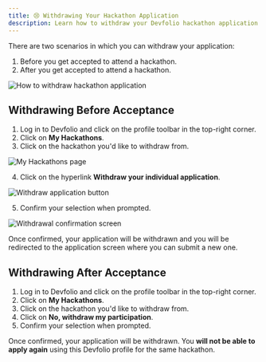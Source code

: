 ```yaml
---
title: 😢 Withdrawing Your Hackathon Application
description: Learn how to withdraw your Devfolio hackathon application before or after acceptance.
---
```


There are two scenarios in which you can withdraw your application:

1. Before you get accepted to attend a hackathon.
2. After you get accepted to attend a hackathon.

<img src="https://content.gitbook.com/content/eBDkDyLxD44cvbGjnKUs/blobs/lUyyN62lDWuRsIXURXqp/ScreenRecording2025-05-20at3.09.22PM-ezgif.com-video-to-gif-converter.gif" alt="How to withdraw hackathon application" />

## Withdrawing Before Acceptance

1. Log in to Devfolio and click on the profile toolbar in the top-right corner.
2. Click on <strong>My Hackathons</strong>.
3. Click on the hackathon you'd like to withdraw from.

<img src="https://content.gitbook.com/content/eBDkDyLxD44cvbGjnKUs/blobs/5wDdRCYZdzy2Btz1phKD/image.png" alt="My Hackathons page" />

4. Click on the hyperlink <strong>Withdraw your individual application</strong>.

<img src="https://content.gitbook.com/content/eBDkDyLxD44cvbGjnKUs/blobs/utql6iyNhE9HS7pvQ3f2/image.png" alt="Withdraw application button" />

5. Confirm your selection when prompted.

<img src="https://content.gitbook.com/content/eBDkDyLxD44cvbGjnKUs/blobs/FbH1nw4QnQtdiIdklDy1/image.png" alt="Withdrawal confirmation screen" />

Once confirmed, your application will be withdrawn and you will be redirected to the application screen where you can submit a new one.



## Withdrawing After Acceptance

1. Log in to Devfolio and click on the profile toolbar in the top-right corner.
2. Click on <strong>My Hackathons</strong>.
3. Click on the hackathon you'd like to withdraw from.
4. Click on <strong>No, withdraw my participation</strong>.
5. Confirm your selection when prompted.

<Callout type="warning" title="Important">
Once confirmed, your application will be withdrawn. You <strong>will not be able to apply again</strong> using this Devfolio profile for the same hackathon.
</Callout>

